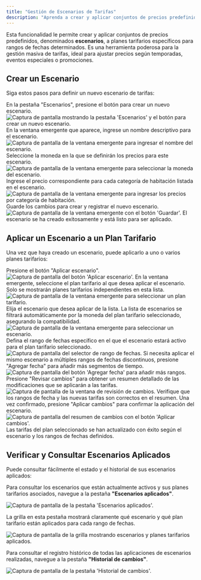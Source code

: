 ```yaml
---
title: "Gestión de Escenarios de Tarifas"
description: "Aprenda a crear y aplicar conjuntos de precios predefinidos (escenarios) a planes tarifarios específicos para gestionar masivamente las tarifas por temporadas, eventos o promociones."
---
```


Esta funcionalidad le permite crear y aplicar conjuntos de precios predefinidos, denominados **escenarios**, a planes tarifarios específicos para rangos de fechas determinados. Es una herramienta poderosa para la gestión masiva de tarifas, ideal para ajustar precios según temporadas, eventos especiales o promociones.

## Crear un Escenario

Siga estos pasos para definir un nuevo escenario de tarifas:

<Steps>
<Step title="Iniciar la creación del escenario">
  En la pestaña "Escenarios", presione el botón para crear un nuevo escenario.

  <Frame>
  <img src="https://files-public-web.s3-us-west-2.amazonaws.com/1978/video_screenshots/2025/08/20/screenshot_1755701112_0_68a5df7820f06.jpg" alt="Captura de pantalla mostrando la pestaña 'Escenarios' y el botón para crear un nuevo escenario." />
  </Frame>
</Step>

<Step title="Nombrar el escenario">
  En la ventana emergente que aparece, ingrese un nombre descriptivo para el escenario.

  <Frame>
  <img src="https://files-public-web.s3-us-west-2.amazonaws.com/1978/video_screenshots/2025/08/20/screenshot_1755701112_1_68a5df7848d3f.jpg" alt="Captura de pantalla de la ventana emergente para ingresar el nombre del escenario." />
  </Frame>
</Step>

<Step title="Seleccionar la moneda">
  Seleccione la moneda en la que se definirán los precios para este escenario.

  <Frame>
  <img src="https://files-public-web.s3-us-west-2.amazonaws.com/1978/video_screenshots/2025/08/20/screenshot_1755701112_2_68a5df785d007.jpg" alt="Captura de pantalla de la ventana emergente para seleccionar la moneda del escenario." />
  </Frame>
</Step>

<Step title="Definir precios por categoría">
  Ingrese el precio correspondiente para cada categoría de habitación listada en el escenario.

  <Frame>
  <img src="https://files-public-web.s3-us-west-2.amazonaws.com/1978/video_screenshots/2025/08/20/screenshot_1755701112_3_68a5df786cdb8.jpg" alt="Captura de pantalla de la ventana emergente para ingresar los precios por categoría de habitación." />
  </Frame>
</Step>

<Step title="Guardar el escenario">
  Guarde los cambios para crear y registrar el nuevo escenario.

  <Frame>
  <img src="https://files-public-web.s3-us-west-2.amazonaws.com/1978/video_screenshots/2025/08/20/screenshot_1755701112_4_68a5df78828f6.jpg" alt="Captura de pantalla de la ventana emergente con el botón 'Guardar'." />
  </Frame>
  <Check>
  El escenario se ha creado exitosamente y está listo para ser aplicado.
  </Check>
</Step>
</Steps>

## Aplicar un Escenario a un Plan Tarifario

Una vez que haya creado un escenario, puede aplicarlo a uno o varios planes tarifarios:

<Steps>
<Step title="Iniciar la aplicación del escenario">
  Presione el botón "Aplicar escenario".

  <Frame>
  <img src="https://files-public-web.s3-us-west-2.amazonaws.com/1978/video_screenshots/2025/08/20/screenshot_1755701112_5_68a5df7894efc.jpg" alt="Captura de pantalla del botón 'Aplicar escenario'." />
  </Frame>
</Step>

<Step title="Seleccionar el plan tarifario">
  En la ventana emergente, seleccione el plan tarifario al que desea aplicar el escenario.

  <Note>
  Solo se mostrarán planes tarifarios independientes en esta lista.
  </Note>

  <Frame>
  <img src="https://files-public-web.s3-us-west-2.amazonaws.com/1978/video_screenshots/2025/08/20/screenshot_1755701112_6_68a5df78b5ab3.jpg" alt="Captura de pantalla de la ventana emergente para seleccionar un plan tarifario." />
  </Frame>
</Step>

<Step title="Seleccionar el escenario a aplicar">
  Elija el escenario que desea aplicar de la lista.

  <Info>
  La lista de escenarios se filtrará automáticamente por la moneda del plan tarifario seleccionado, asegurando la compatibilidad.
  </Info>

  <Frame>
  <img src="https://files-public-web.s3-us-west-2.amazonaws.com/1978/video_screenshots/2025/08/20/screenshot_1755701112_7_68a5df78d1669.jpg" alt="Captura de pantalla de la ventana emergente para seleccionar un escenario." />
  </Frame>
</Step>

<Step title="Definir el rango de fechas">
  Defina el rango de fechas específico en el que el escenario estará activo para el plan tarifario seleccionado.

  <Frame>
  <img src="https://files-public-web.s3-us-west-2.amazonaws.com/1978/video_screenshots/2025/08/20/screenshot_1755701112_8_68a5df78e597c.jpg" alt="Captura de pantalla del selector de rango de fechas." />
  </Frame>
</Step>

<Step title="Añadir rangos de fechas adicionales (opcional)">
  Si necesita aplicar el mismo escenario a múltiples rangos de fechas discontinuos, presione "Agregar fecha" para añadir más segmentos de tiempo.

  <Frame>
  <img src="https://files-public-web.s3-us-west-2.amazonaws.com/1978/video_screenshots/2025/08/20/screenshot_1755701113_9_68a5df79023b2.jpg" alt="Captura de pantalla del botón 'Agregar fecha' para añadir más rangos." />
  </Frame>
</Step>

<Step title="Revisar los cambios">
  Presione "Revisar cambios" para obtener un resumen detallado de las modificaciones que se aplicarán a las tarifas.

  <Frame>
  <img src="https://files-public-web.s3-us-west-2.amazonaws.com/1978/video_screenshots/2025/08/20/screenshot_1755701113_10_68a5df7911c2f.jpg" alt="Captura de pantalla de la ventana de revisión de cambios." />
  </Frame>
</Step>

<Step title="Confirmar la aplicación">
  Verifique que los rangos de fecha y las nuevas tarifas son correctos en el resumen. Una vez confirmado, presione "Aplicar cambios" para confirmar la aplicación del escenario.

  <Frame>
  <img src="https://files-public-web.s3-us-west-2.amazonaws.com/1978/video_screenshots/2025/08/20/screenshot_1755701113_11_68a5df792c125.jpg" alt="Captura de pantalla del resumen de cambios con el botón 'Aplicar cambios'." />
  </Frame>
  <Check>
  Las tarifas del plan seleccionado se han actualizado con éxito según el escenario y los rangos de fechas definidos.
  </Check>
</Step>
</Steps>

## Verificar y Consultar Escenarios Aplicados

Puede consultar fácilmente el estado y el historial de sus escenarios aplicados:

Para consultar los escenarios que están actualmente activos y sus planes tarifarios asociados, navegue a la pestaña **"Escenarios aplicados"**.

<Frame>
<img src="https://files-public-web.s3-us-west-2.amazonaws.com/1978/video_screenshots/2025/08/20/screenshot_1755701113_12_68a5df79415be.jpg" alt="Captura de pantalla de la pestaña 'Escenarios aplicados'." />
</Frame>

La grilla en esta pestaña mostrará claramente qué escenario y qué plan tarifario están aplicados para cada rango de fechas.

<Frame>
<img src="https://files-public-web.s3-us-west-2.amazonaws.com/1978/video_screenshots/2025/08/20/screenshot_1755701113_13_68a5df795643e.jpg" alt="Captura de pantalla de la grilla mostrando escenarios y planes tarifarios aplicados." />
</Frame>

Para consultar el registro histórico de todas las aplicaciones de escenarios realizadas, navegue a la pestaña **"Historial de cambios"**.

<Frame>
<img src="https://files-public-web.s3-us-west-2.amazonaws.com/1978/video_screenshots/2025/08/20/screenshot_1755701113_14_68a5df796afe5.jpg" alt="Captura de pantalla de la pestaña 'Historial de cambios'." />
</Frame>